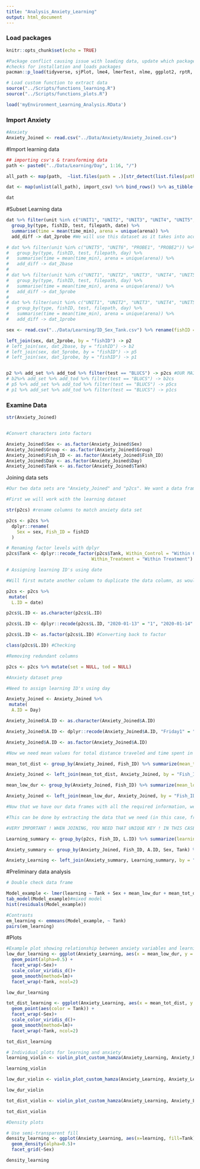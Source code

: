 ```yaml
---
title: "Analysis_Anxiety_Learning"
output: html_document
---
```


### Load packages
```r
knitr::opts_chunk$set(echo = TRUE)

#Package conflict causing issue with loading data, update which packages need to be loaded
#checks for installation and loads packages
pacman::p_load(tidyverse, sjPlot, lme4, lmerTest, nlme, ggplot2, rptR, emmeans, wesanderson, ggpubr, extrafonts)

# Load custom function to extract data 
source("../Scripts/functions_learning.R")
source("../Scripts/functions_plots.R")

load('myEnvironment_Learning_Analysis.RData')
```

### Import Anxiety
```r

#Anxiety
Anxiety_Joined <- read.csv("../Data/Anxiety/Anxiety_Joined.csv")
```

#Import learning data
```r
## importing csv's & transforming data
path <- paste0("../Data/Learning/Day", 1:16, "/")

all_path <- map(path,  ~list.files(path = .)[str_detect(list.files(path = .), ".csv")] ) %>% map2(.,path,~ paste0(.y, .x))

dat <- map(unlist(all_path), import_csv) %>% bind_rows() %>% as_tibble() %>% group_by(filepath, date, marking, type, test, unit, variable, arena) %>% summarise(total = sum(number), mean = mean(number)) %>% filter(variable == "ZONE_TIMERS") %>% group_by(type, marking, test, unit, filepath, date) %>% summarise(sum_time = sum(total), arena = unique(arena)) %>% arrange(filepath, marking, type, test) %>% mutate(time_min = if_else(type == "BASELINE", sum_time/5, sum_time/1)) %>% add_day %>% add_exp %>% add_zone %>% add_tod %>% add_set %>% mutate(day = as.numeric(day)) %>% rename(fishID = marking)

dat
```

#Subset Learning data
```r
dat %>% filter(unit %in% c("UNIT1", "UNIT2", "UNIT3", "UNIT4", "UNIT5", "UNIT6", "PROBE1", "PROBE2")) %>%
  group_by(type, fishID, test, filepath, date) %>%
  summarise(time = mean(time_min), arena = unique(arena)) %>%
  add_diff -> dat_2probe #We will use this dataset as it takes into acocunt the first 2 mins of the probe period, which the literature says is the most important as fish tend to forget after 2 mins, however we have options below for analysis also

# dat %>% filter(unit %in% c("UNIT5", "UNIT6", "PROBE1", "PROBE2")) %>%
#   group_by(type, fishID, test, filepath, day) %>%
#   summarise(time = mean(time_min), arena = unique(arena)) %>%
#   add_diff -> dat_2base
# 
# dat %>% filter(unit %in% c("UNIT1", "UNIT2", "UNIT3", "UNIT4", "UNIT5", "UNIT6", "PROBE1", "PROBE2","PROBE3", "PROBE4", "PROBE5")) %>%
#   group_by(type, fishID, test, filepath, day) %>%
#   summarise(time = mean(time_min), arena = unique(arena)) %>%
#   add_diff -> dat_5probe
# 
# dat %>% filter(unit %in% c("UNIT1", "UNIT2", "UNIT3", "UNIT4", "UNIT5", "UNIT6", "PROBE1")) %>%
#   group_by(type, fishID, test, filepath, day) %>%
#   summarise(time = mean(time_min), arena = unique(arena)) %>%
#   add_diff -> dat_1probe

sex <- read.csv("../Data/Learning/ID_Sex_Tank.csv") %>% rename(fishID = Fish_ID) %>% rename(sex = Sex)

left_join(sex, dat_2probe, by = "fishID") -> p2
# left_join(sex, dat_2base, by = "fishID") -> b2
# left_join(sex, dat_5probe, by = "fishID") -> p5
# left_join(sex, dat_1probe, by = "fishID") -> p1


p2 %>% add_set %>% add_tod %>% filter(test == "BLUCS") -> p2cs #OUR MAIN DATASET
# b2%>% add_set %>% add_tod %>% filter(test == "BLUCS") -> b2cs
# p5 %>% add_set %>% add_tod %>% filter(test == "BLUCS") -> p5cs
# p1 %>% add_set %>% add_tod %>% filter(test == "BLUCS") -> p1cs
```

### Examine Data

```r

str(Anxiety_Joined)


#Convert characters into factors

Anxiety_Joined$Sex <- as.factor(Anxiety_Joined$Sex)
Anxiety_Joined$Group <- as.factor(Anxiety_Joined$Group)
Anxiety_Joined$Fish_ID <- as.factor(Anxiety_Joined$Fish_ID)
Anxiety_Joined$Day <- as.factor(Anxiety_Joined$Day)
Anxiety_Joined$Tank <- as.factor(Anxiety_Joined$Tank)
```



Joining data sets
```r
#Our two data sets are "Anxiety_Joined" and "p2cs". We want a data frame with the variables total distance traveled and time spent in the low zone as well as the baseline, probe and difference. We also want to add the learning and anxiety ID's as well as the mean of the anxiety variables to use in our models as fixed effects. 

#First we will work with the learning dataset

str(p2cs) #rename columns to match anxiety data set

p2cs <- p2cs %>% 
  dplyr::rename(
    Sex = sex, Fish_ID = fishID
  )

# Renaming factor levels with dplyr
p2cs$Tank <- dplyr::recode_factor(p2cs$Tank, Within_Control = "Within Control", 
                                Within_Treatment = "Within Treatment")

# Assigning learning ID's using date

#Will first mutate another column to duplicate the data column, as would rather keep date in the dataset

p2cs <- p2cs %>%
 mutate(
  L.ID = date)

p2cs$L.ID <- as.character(p2cs$L.ID)

p2cs$L.ID <- dplyr::recode(p2cs$L.ID, "2020-01-13" = "1", "2020-01-14" = "1", "2020-01-15" = "1", "2020-01-16" = "1", "2020-01-20" = "2", "2020-01-21" = "2", "2020-01-22" = "2", "2020-01-23" = "2", "2020-02-17" = "3", "2020-02-18" = "3", "2020-02-19" = "3", "2020-02-20" = "3", "2020-02-23" = "4", "2020-02-24" = "4", "2020-02-25" = "4", "2020-02-26" = "4", "2020-02-27" = "4") #Assigning learning ID's

p2cs$L.ID <- as.factor(p2cs$L.ID) #Converting back to factor

class(p2cs$L.ID) #Checking

#Removing redundant columns

p2cs <- p2cs %>% mutate(set = NULL, tod = NULL)

#Anxiety dataset prep

#Need to assign learning ID's using day 

Anxiety_Joined <- Anxiety_Joined %>%
 mutate(
  A.ID = Day)

Anxiety_Joined$A.ID <- as.character(Anxiety_Joined$A.ID)

Anxiety_Joined$A.ID <- dplyr::recode(Anxiety_Joined$A.ID, "Friday1" = "1", "Friday2" = "2", "Monday3" = "3", "Friday4" = "4") #Assigning learning ID's

Anxiety_Joined$A.ID <- as.factor(Anxiety_Joined$A.ID)

#Now we need mean values for total distance traveled and time spent in the low zone

mean_tot_dist <- group_by(Anxiety_Joined, Fish_ID) %>% summarize(mean_tot_dist = mean(tot_dist)) #Mean total distance for every fish

Anxiety_Joined <- left_join(mean_tot_dist, Anxiety_Joined, by = "Fish_ID") #Joining into main dataset

mean_low_dur <- group_by(Anxiety_Joined, Fish_ID) %>% summarize(mean_low_dur = mean(low_dur)) #mean low duration for every fish

Anxiety_Joined <- left_join(mean_low_dur, Anxiety_Joined, by = "Fish_ID") #Joining into main data frame

#Now that we have our data frames with all the required information, we must now merge the two data sets

#This can be done by extracting the data that we need (in this case, from the learning data set, the fish ID, learning ID and difference between baseline and probe and from the anxiety datas et, the mean of total distance and low duration; we would also need details regarding sex and tank)

#VERY IMPORTANT ! WHEN JOINING, YOU NEED THAT UNIQUE KEY ! IN THIS CASE, FISH ID WILL NOT BE UNIQUE BECAUSE IT IS ASSOCIATED WITH THE LEARNING ID AND ANXIETY ID, THEREFORE YOU NEED ANOTHER UNIQUE ID AND USE THAT TO JOIN. HERE WE USED "UNIQUE_ID"

Learning_summary <- group_by(p2cs, Fish_ID, L.ID) %>% summarize(learning = difference) %>% mutate(Unique_ID = paste0(Fish_ID, L.ID))

Anxiety_summary <- group_by(Anxiety_Joined, Fish_ID, A.ID, Sex, Tank) %>% summarize(mean_low_dur = mean_low_dur, mean_tot_dist = mean_tot_dist, tot_dist = tot_dist, low_dur = low_dur) %>% mutate(Unique_ID = paste0(Fish_ID, A.ID))

Anxiety_Learning <- left_join(Anxiety_summary, Learning_summary, by = "Unique_ID") #Joining by unique ID !


```

#Preliminary data analysis
```r
# Double check data frame 

Model_example <- lmer(learning ~ Tank + Sex + mean_low_dur + mean_tot_dist + (1 | Fish_ID.x), data = Anxiety_Learning)
tab_model(Model_example)#mixed model 
hist(residuals(Model_example)) 

#Contrasts 
em_learning <- emmeans(Model_example, ~ Tank) 
pairs(em_learning)
```

#Plots
```r

#Example plot showing relationship between anxiety variables and learning
low_dur_learning <- ggplot(Anxiety_Learning, aes(x = mean_low_dur, y = learning,color = Tank)) +
  geom_point(alpha=0.5) +
  facet_wrap(~Sex)+
  scale_color_viridis_d()+
  geom_smooth(method=lm)+
  facet_wrap(~Tank, ncol=2)

low_dur_learning

tot_dist_learning <- ggplot(Anxiety_Learning, aes(x = mean_tot_dist, y = learning, color = Tank)) +
  geom_point(aes(color = Tank)) +
  facet_wrap(~Sex)+
  scale_color_viridis_d()+
  geom_smooth(method=lm)+
  facet_wrap(~Tank, ncol=2)

tot_dist_learning

# Individual plots for learning and anxiety
learning_violin <- violin_plot_custom_hamza(Anxiety_Learning, Anxiety_Learning$learning, "Difference between baseline and probe (CS+)", "Seconds")

learning_violin

low_dur_violin <- violin_plot_custom_hamza(Anxiety_Learning, Anxiety_Learning$low_dur, "Time spent in the low zone", "Seconds")

low_dur_violin

tot_dist_violin <- violin_plot_custom_hamza(Anxiety_Learning, Anxiety_Learning$tot_dist, "Total distance travelled", "CM")

tot_dist_violin

#Density plots

# Use semi-transparent fill
density_learning <- ggplot(Anxiety_Learning, aes(x=learning, fill=Tank)) +
  geom_density(alpha=0.5)+
  facet_grid(~Sex)

density_learning
```



